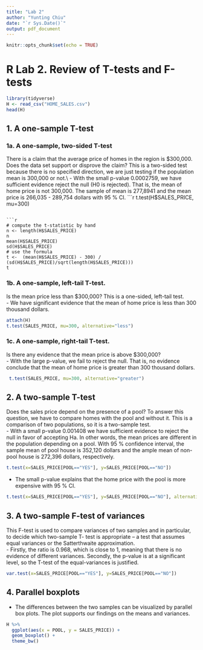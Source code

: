 ```yaml
---
title: "Lab 2"
author: "Yunting Chiu"
date: "`r Sys.Date()`"
output: pdf_document
---
```


```r
knitr::opts_chunk$set(echo = TRUE)
```

# R Lab 2. Review of T-tests and F-tests

```r
library(tidyverse)
H <- read_csv("HOME_SALES.csv") 
head(H)
```

## 1. A one-sample T-test
### 1a. A one-sample, two-sided T-test
There is a claim that the average price of homes in the region is $300,000. Does the data set support or disprove the claim? This is a two-sided test because there is no specified direction, we are just testing if the population mean is 300,000 or not.\
- With the small p-value 0.0002759, we have sufficient evidence reject the null (H0 is rejected). That is, the mean of home price is not 300,000. The sample of mean is 277,8941 and the mean price is 266,035 - 289,754 dollars with 95 % CI. 
```r
t.test(H$SALES_PRICE, mu=300)
```

```r
# compute the t-statistic by hand
n <- length(H$SALES_PRICE)
n
mean(H$SALES_PRICE)
sd(H$SALES_PRICE)
# use the formula
t <-  (mean(H$SALES_PRICE) - 300) / (sd(H$SALES_PRICE)/sqrt(length(H$SALES_PRICE)))
t
```

### 1b. A one-sample, left-tail T-test.
Is the mean price less than $300,000? This is a one-sided, left-tail test.\
- We have significant evidence that the mean of home price is less than 300 thousand dollars.
```r
attach(H)
t.test(SALES_PRICE, mu=300, alternative="less")
```

### 1c. A one-sample, right-tail T-test.
Is there any evidence that the mean price is above $300,000?\
- With the large p-value, we fail to reject the null. That is, no evidence conclude that the mean of home price is greater than 300 thousand dollars.
```r
 t.test(SALES_PRICE, mu=300, alternative="greater")
```

## 2. A two-sample T-test
Does the sales price depend on the presence of a pool? To answer this question, we have to compare homes with the pool and without it. This is a comparison of two populations, so it is a two-sample test.\
- With a small p-value 0.001408 we have sufficient evidence to reject the null in favor of accepting Ha. In other words, the mean prices are different in the population depending on a pool. With 95 % confidence interval, the sample mean of pool house is 352,120 dollars and the ample mean of non-pool house is 272,396 dollars, respectively. 
```r
t.test(x=SALES_PRICE[POOL=="YES"], y=SALES_PRICE[POOL=="NO"])
```
- The small p-value explains that the home price with the pool is more expensive with 95 % CI.
```r
t.test(x=SALES_PRICE[POOL=="YES"], y=SALES_PRICE[POOL=="NO"], alternative="greater")
```

## 3. A two-sample F-test of variances
This F-test is used to compare variances of two samples and in particular, to decide which two-sample T- test is appropriate – a test that assumes equal variances or the Satterthwaite approximation.\
- Firstly, the ratio is 0.968, which is close to 1, meaning that there is no evidence of different variances. Secondly, the p-value is at a significant level, so the T-test of the equal-variances is justified.
```r
var.test(x=SALES_PRICE[POOL=="YES"], y=SALES_PRICE[POOL=="NO"])
```

## 4. Parallel boxplots
- The differences between the two samples can be visualized by parallel box plots. The plot supports our findings on the means and variances.
```r
H %>%
  ggplot(aes(x = POOL, y = SALES_PRICE)) +
  geom_boxplot() +
  theme_bw()
```

